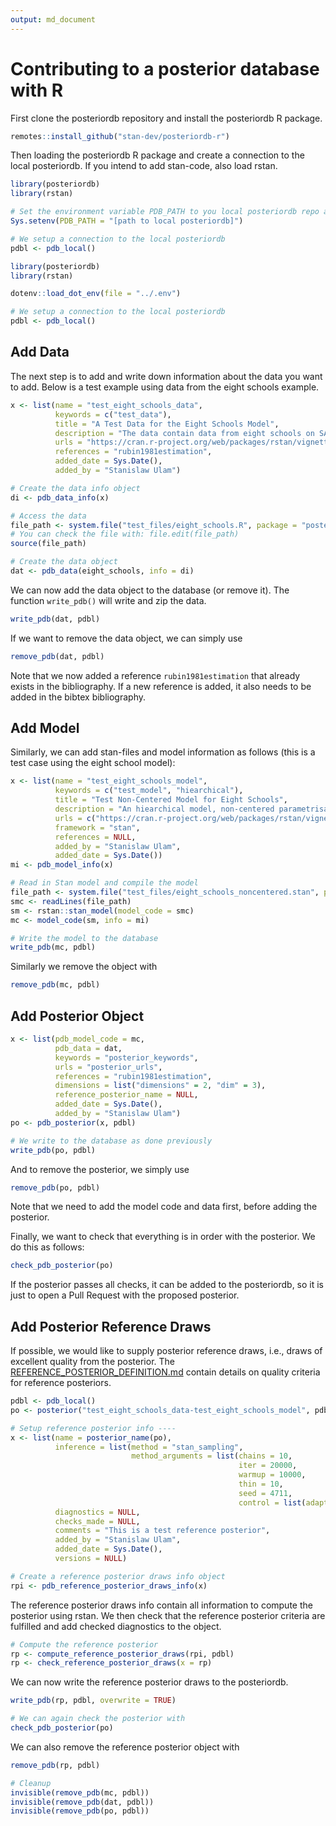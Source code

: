 ```yaml
---
output: md_document
---
```


<!-- CONTRIBUTING.md is generated from CONTRIBUTING.Rmd. Please edit that file -->

Contributing to a posterior database with R
============

First clone the posteriordb repository and install the posteriordb R package.

```r
remotes::install_github("stan-dev/posteriordb-r")
```

Then loading the posteriordb R package and create a connection to the local posteriordb. If you intend to add stan-code, also load rstan.

```r
library(posteriordb)
library(rstan)

# Set the environment variable PDB_PATH to you local posteriordb repo as
Sys.setenv(PDB_PATH = "[path to local posteriordb]")

# We setup a connection to the local posteriordb
pdbl <- pdb_local()
```

```r
library(posteriordb)
library(rstan)

dotenv::load_dot_env(file = "../.env")

# We setup a connection to the local posteriordb
pdbl <- pdb_local()
```

## Add Data

The next step is to add and write down information about the data you want to add. Below is a test example using data from the eight schools example.


```r
x <- list(name = "test_eight_schools_data",
          keywords = c("test_data"),
          title = "A Test Data for the Eight Schools Model",
          description = "The data contain data from eight schools on SAT scores.",
          urls = "https://cran.r-project.org/web/packages/rstan/vignettes/rstan.html",
          references = "rubin1981estimation",
          added_date = Sys.Date(),
          added_by = "Stanislaw Ulam")

# Create the data info object
di <- pdb_data_info(x)

# Access the data
file_path <- system.file("test_files/eight_schools.R", package = "posteriordb")
# You can check the file with: file.edit(file_path)
source(file_path)

# Create the data object
dat <- pdb_data(eight_schools, info = di)
```


We can now add the data object to the database (or remove it). The function ```write_pdb()``` will write and zip the data.

```r
write_pdb(dat, pdbl)
```

If we want to remove the data object, we can simply use

```r
remove_pdb(dat, pdbl)
```

Note that we now added a reference `rubin1981estimation` that already exists in the bibliography. If a new reference is added, it also needs to be added in the bibtex bibliography.

## Add Model

Similarly, we can add stan-files and model information as follows (this is a test case using the eight school model): 

```r
x <- list(name = "test_eight_schools_model",
          keywords = c("test_model", "hiearchical"),
          title = "Test Non-Centered Model for Eight Schools",
          description = "An hiearchical model, non-centered parametrisation.",
          urls = c("https://cran.r-project.org/web/packages/rstan/vignettes/rstan.html"),
          framework = "stan",
          references = NULL,
          added_by = "Stanislaw Ulam",
          added_date = Sys.Date())
mi <- pdb_model_info(x)

# Read in Stan model and compile the model
file_path <- system.file("test_files/eight_schools_noncentered.stan", package = "posteriordb")
smc <- readLines(file_path)
sm <- rstan::stan_model(model_code = smc)
mc <- model_code(sm, info = mi)

# Write the model to the database
write_pdb(mc, pdbl)
```

Similarly we remove the object with
```r
remove_pdb(mc, pdbl)
```


## Add Posterior Object

```r
x <- list(pdb_model_code = mc,
          pdb_data = dat,
          keywords = "posterior_keywords",
          urls = "posterior_urls",
          references = "rubin1981estimation",
          dimensions = list("dimensions" = 2, "dim" = 3),
          reference_posterior_name = NULL,
          added_date = Sys.Date(),
          added_by = "Stanislaw Ulam")
po <- pdb_posterior(x, pdbl)

# We write to the database as done previously
write_pdb(po, pdbl)
```

And to remove the posterior, we simply use
```r
remove_pdb(po, pdbl)
```

Note that we need to add the model code and data first, before adding the posterior.

Finally, we want to check that everything is in order with the posterior. We do this as follows:

```r
check_pdb_posterior(po)
```

If the posterior passes all checks, it can be added to the posteriordb, so it is just to open a Pull Request with the proposed posterior.


## Add Posterior Reference Draws

If possible, we would like to supply posterior reference draws, i.e., draws of excellent quality from the posterior. The [REFERENCE_POSTERIOR_DEFINITION.md](https://github.com/MansMeg/posteriordb/blob/master/doc/REFERENCE_POSTERIOR_DEFINITION.md) contain details on quality criteria for reference posteriors.

```r
pdbl <- pdb_local()
po <- posterior("test_eight_schools_data-test_eight_schools_model", pdbl)

# Setup reference posterior info ----
x <- list(name = posterior_name(po),
          inference = list(method = "stan_sampling",
                           method_arguments = list(chains = 10,
                                                   iter = 20000,
                                                   warmup = 10000,
                                                   thin = 10,
                                                   seed = 4711,
                                                   control = list(adapt_delta = 0.92))),
          diagnostics = NULL,
          checks_made = NULL,
          comments = "This is a test reference posterior",
          added_by = "Stanislaw Ulam",
          added_date = Sys.Date(),
          versions = NULL)

# Create a reference posterior draws info object
rpi <- pdb_reference_posterior_draws_info(x)
```

The reference posterior draws info contain all information to compute the posterior using rstan. We then check that the reference posterior criteria are fulfilled and add checked diagnostics to the object.

```r
# Compute the reference posterior
rp <- compute_reference_posterior_draws(rpi, pdbl)
rp <- check_reference_posterior_draws(x = rp)
```

We can now write the reference posterior draws to the posteriordb.

```r
write_pdb(rp, pdbl, overwrite = TRUE)

# We can again check the posterior with
check_pdb_posterior(po)
```

We can also remove the reference posterior object with
```r
remove_pdb(rp, pdbl)
```

```r
# Cleanup
invisible(remove_pdb(mc, pdbl))
invisible(remove_pdb(dat, pdbl))
invisible(remove_pdb(po, pdbl))
```


